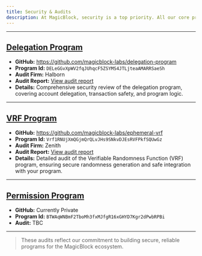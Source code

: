 ```yaml
---
title: Security & Audits
description: At MagicBlock, security is a top priority. All our core programs have undergone professional audits to ensure robustness and safety for our users.
---
```


---

## [Delegation Program](/pages/ephemeral-rollups-ers/introduction/why)

- **GitHub:** https://github.com/magicblock-labs/delegation-program
- **Program Id:** `DELeGGvXpWV2fqJUhqcF5ZSYMS4JTLjteaAMARRSaeSh`
- **Audit Firm:** Halborn
- **Audit Report:** [View audit report](https://github.com/magicblock-labs/delegation-program/tree/429f86fd56f5e8956cf132da0063b971346f6c67/security_audits)
- **Details:** Comprehensive security review of the delegation program, covering account delegation, transaction safety, and program logic.

---

## [VRF Program](/pages/verifiable-randomness-functions-vrfs/introduction/what-is-verifiable-randomness)

- **GitHub:** https://github.com/magicblock-labs/ephemeral-vrf
- **Program Id:** `Vrf1RNUjXmQGjmQrQLvJHs9SNkvDJEsRVFPkfSQUwGz`
- **Audit Firm:** Zenith
- **Audit Report:** [View audit report](https://github.com/magicblock-labs/ephemeral-vrf/blob/main/security_audits/2025-08-06%20VRF%20Program%20Audit%20Report%20by%20Zenith.pdf)
- **Details:** Detailed audit of the Verifiable Randomness Function (VRF) program, ensuring secure randomness generation and safe integration with your program.

---

## [Permission Program](/pages/trusted-execution-environments-tees/introduction/onchain-privacy)

- **GitHub:** Currently Private
- **Program Id:** `BTWAqWNBmF2TboMh3fxMJfgR16xGHYD7Kgr2dPwbRPBi`
- **Audit:** TBC

---

> These audits reflect our commitment to building secure, reliable programs for the MagicBlock ecosystem.
